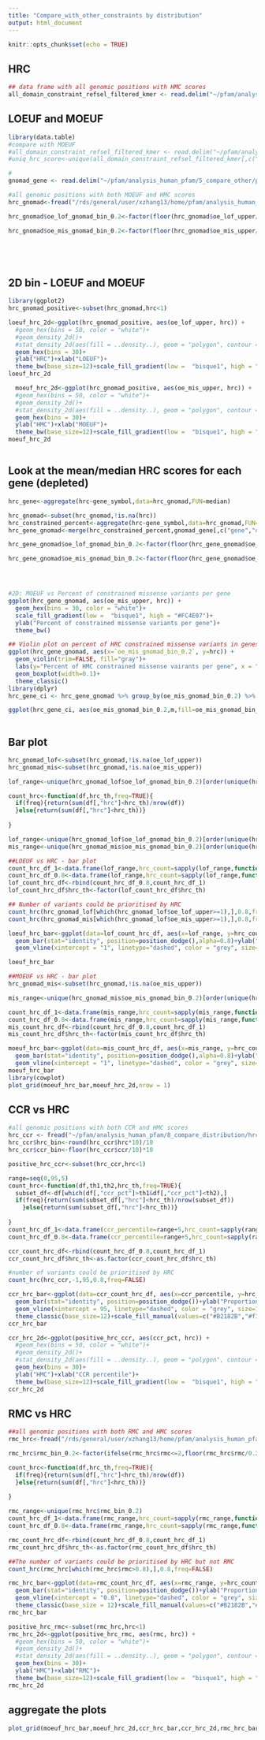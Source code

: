 ```yaml
---
title: "Compare_with_other_constraints by distribution"
output: html_document
---
```


```r
knitr::opts_chunk$set(echo = TRUE)
```

## HRC 
```r

## data frame with all genomic positions with HMC scores
all_domain_constraint_refsel_filtered_kmer <- read.delim("~/pfam/analysis_human_pfam/0_generate_constraint/output/95_CI/all_domain_constraint_refsel_filtered_kmer.bed", stringsAsFactors=FALSE)

```


## LOEUF and MOEUF

```r
library(data.table)
#compare with MOEUF
#all_domain_constraint_refsel_filtered_kmer <- read.delim("~/pfam/analysis_human_pfam/0_generate_constraint/output/95_CI/all_domain_constraint_refsel_filtered_kmer.bed", stringsAsFactors=FALSE)
#uniq_hrc_score<-unique(all_domain_constraint_refsel_filtered_kmer[,c("X.chrom","end","residue_ci_u","gene_symbol")])

#
gnomad_gene <- read.delim("~/pfam/analysis_human_pfam/5_compare_other/pLI/gnomad.v2.1.1.lof_metrics.by_gene.txt.bgz", stringsAsFactors=FALSE)

#all genomic positions with both MOEUF and HMC scores
hrc_gnomad<-fread("/rds/general/user/xzhang13/home/pfam/analysis_human_pfam/8_compare_distribution/hrc_gnomad_inner.txt",stringsAsFactors = FALSE)

hrc_gnomad$oe_lof_gnomad_bin_0.2<-factor(floor(hrc_gnomad$oe_lof_upper/0.2)*2/10)

hrc_gnomad$oe_mis_gnomad_bin_0.2<-factor(floor(hrc_gnomad$oe_mis_upper/0.2)*2/10)






```



## 2D bin - LOEUF and MOEUF
```r

library(ggplot2)
hrc_gnomad_positive<-subset(hrc_gnomad,hrc<1)

loeuf_hrc_2d<-ggplot(hrc_gnomad_positive, aes(oe_lof_upper, hrc)) +
  #geom_hex(bins = 50, color = "white")+
  #geom_density_2d()+
  #stat_density_2d(aes(fill = ..density..), geom = "polygon", contour = FALSE) +
  geom_hex(bins = 30)+
  ylab("HRC")+xlab("LOEUF")+
  theme_bw(base_size=12)+scale_fill_gradient(low =  "bisque1", high = "#FC4E07",name="Number of\nconstrained variants\nby HRC")+theme(legend.title=element_text(size=10))
loeuf_hrc_2d

  moeuf_hrc_2d<-ggplot(hrc_gnomad_positive, aes(oe_mis_upper, hrc)) +
  #geom_hex(bins = 50, color = "white")+
  #geom_density_2d()+
  #stat_density_2d(aes(fill = ..density..), geom = "polygon", contour = FALSE) +
  geom_hex(bins = 30)+
  ylab("HMC")+xlab("MOEUF")+
  theme_bw(base_size=12)+scale_fill_gradient(low =  "bisque1", high = "#FC4E07",name="Number of HMC\nconstrained variants")+theme(legend.title=element_text(size=12))
moeuf_hrc_2d



```


## Look at the mean/median HRC scores for each gene (depleted)
```r
hrc_gene<-aggregate(hrc~gene_symbol,data=hrc_gnomad,FUN=median)

hrc_gnomad<-subset(hrc_gnomad,!is.na(hrc))
hrc_constrained_percent<-aggregate(hrc~gene_symbol,data=hrc_gnomad,FUN=function(x){sum(x<0.8)/length(x)})
hrc_gene_gnomad<-merge(hrc_constrained_percent,gnomad_gene[,c("gene","oe_mis_upper","oe_lof_upper","gene_length")],by.x="gene_symbol",by.y="gene")

hrc_gene_gnomad$oe_lof_gnomad_bin_0.2<-factor(floor(hrc_gene_gnomad$oe_lof_upper/0.2)*2/10)

hrc_gene_gnomad$oe_mis_gnomad_bin_0.2<-factor(floor(hrc_gene_gnomad$oe_mis_upper/0.2)*2/10)




#2D: MOEUF vs Percent of constrained missense variants per gene
ggplot(hrc_gene_gnomad, aes(oe_mis_upper, hrc)) +
  geom_hex(bins = 30, color = "white")+
  scale_fill_gradient(low =  "bisque1", high = "#FC4E07")+
  ylab("Percent of constrained missense variants per gene")+
  theme_bw()

## Violin plot on percent of HRC constrained missense variants in genes -- too noisy
ggplot(hrc_gene_gnomad, aes(x=`oe_mis_gnomad_bin_0.2`, y=hrc)) + 
  geom_violin(trim=FALSE, fill="gray")+
  labs(y="Percent of HMC constrained missense vairants per gene", x = "MOEUF")+
  geom_boxplot(width=0.1)+
  theme_classic()
library(dplyr)
hrc_gene_ci <- hrc_gene_gnomad %>% group_by(oe_mis_gnomad_bin_0.2) %>% summarise(m = mean(hrc),stdv = sd(hrc))

ggplot(hrc_gene_ci, aes(oe_mis_gnomad_bin_0.2,m,fill=oe_mis_gnomad_bin_0.2)) + geom_pointrange(aes(ymin=m-stdv, ymax=m+stdv))+theme_classic()+theme(legend.position = "none")+labs(x="MOEUF",y="Proportion of constrained missense variants")
  
```


## Bar plot
```r

hrc_gnomad_lof<-subset(hrc_gnomad,!is.na(oe_lof_upper))
hrc_gnomad_mis<-subset(hrc_gnomad,!is.na(oe_mis_upper))

lof_range<-unique(hrc_gnomad_lof$oe_lof_gnomad_bin_0.2)[order(unique(hrc_gnomad_lof$oe_lof_gnomad_bin_0.2))]

count_hrc<-function(df,hrc_th,freq=TRUE){
  if(freq){return(sum(df[,"hrc"]<hrc_th)/nrow(df))
  }else{return(sum(df[,"hrc"]<hrc_th))}
  
}

lof_range<-unique(hrc_gnomad_lof$oe_lof_gnomad_bin_0.2)[order(unique(hrc_gnomad_lof$oe_lof_gnomad_bin_0.2))]
mis_range<-unique(hrc_gnomad_mis$oe_mis_gnomad_bin_0.2)[order(unique(hrc_gnomad_mis$oe_mis_gnomad_bin_0.2))]

##LOEUF vs HRC - bar plot 
count_hrc_df_1<-data.frame(lof_range,hrc_count=sapply(lof_range,function(x){count_hrc(hrc_gnomad_lof[which(hrc_gnomad_lof$oe_lof_gnomad_bin_0.2==x),],1)}),hrc_th="HRC<1")
count_hrc_df_0.8<-data.frame(lof_range,hrc_count=sapply(lof_range,function(x){count_hrc(hrc_gnomad_lof[which(hrc_gnomad_lof$oe_lof_gnomad_bin_0.2==x),],0.8)}),hrc_th="HRC<0.8")
lof_count_hrc_df<-rbind(count_hrc_df_0.8,count_hrc_df_1)
lof_count_hrc_df$hrc_th<-factor(lof_count_hrc_df$hrc_th)

## Number of variants could be prioritised by HRC
count_hrc(hrc_gnomad_lof[which(hrc_gnomad_lof$oe_lof_upper>=1),],0.8,freq=FALSE)
count_hrc(hrc_gnomad_mis[which(hrc_gnomad_lof$oe_mis_upper>=1),],0.8,freq=FALSE)

loeuf_hrc_bar<-ggplot(data=lof_count_hrc_df, aes(x=lof_range, y=hrc_count,fill=hrc_th)) +
  geom_bar(stat="identity", position=position_dodge(),alpha=0.8)+ylab("Proportion of constrained variants by HRC in each bin")+xlab("LOEUF")+
  geom_vline(xintercept = "1", linetype="dashed", color = "grey", size=1.5)+scale_fill_manual(values=c("#B2182B","#f37735"),name="Constrained\n theshold")+theme_classic(base_size = 12)+theme(legend.title = element_text(size=10),axis.title.y = element_text(size = 10))

loeuf_hrc_bar

##MOEUF vs HRC - bar plot 
hrc_gnomad_mis<-subset(hrc_gnomad,!is.na(oe_mis_upper))

mis_range<-unique(hrc_gnomad_mis$oe_mis_gnomad_bin_0.2)[order(unique(hrc_gnomad_mis$oe_mis_gnomad_bin_0.2))]

count_hrc_df_1<-data.frame(mis_range,hrc_count=sapply(mis_range,function(x){count_hrc(hrc_gnomad_mis[which(hrc_gnomad_mis$oe_mis_gnomad_bin_0.2==x),],1)}),hrc_th="HMC<1")
count_hrc_df_0.8<-data.frame(mis_range,hrc_count=sapply(mis_range,function(x){count_hrc(hrc_gnomad_mis[which(hrc_gnomad_mis$oe_mis_gnomad_bin_0.2==x),],0.8)}),hrc_th="HMC<0.8")
mis_count_hrc_df<-rbind(count_hrc_df_0.8,count_hrc_df_1)
mis_count_hrc_df$hrc_th<-factor(mis_count_hrc_df$hrc_th)

moeuf_hrc_bar<-ggplot(data=mis_count_hrc_df, aes(x=mis_range, y=hrc_count,fill=hrc_th)) +
  geom_bar(stat="identity", position=position_dodge(),alpha=0.8)+ylab("Proportion of HMC\nconstrained variants")+xlab("MOEUF")+
  geom_vline(xintercept = "1", linetype="dashed", color = "grey", size=1.5)+theme_classic(base_size = 12)+scale_fill_manual(values=c("#B2182B","#f37735"),name="Constrained\ntheshold")+theme(legend.title=element_text(size=12),legend.text =element_text(size=12),axis.title.y = element_text(size = 12))
moeuf_hrc_bar
library(cowplot)
plot_grid(moeuf_hrc_bar,moeuf_hrc_2d,nrow = 1)
```

## CCR vs HRC

```r
#all genomic positions with both CCR and HMC scores
hrc_ccr <- fread("~/pfam/analysis_human_pfam/8_compare_distribution/hrc_ccr_inner.txt", stringsAsFactors=FALSE)
hrc_ccr$hrc_bin<-round(hrc_ccr$hrc*10)/10
hrc_ccr$ccr_bin<-floor(hrc_ccr$ccr/10)*10

positive_hrc_ccr<-subset(hrc_ccr,hrc<1)

range=seq(0,95,5)
count_hrc<-function(df,th1,th2,hrc_th,freq=TRUE){
  subset_df<-df[which(df[,"ccr_pct"]>th1&df[,"ccr_pct"]<th2),]
  if(freq){return(sum(subset_df[,"hrc"]<hrc_th)/nrow(subset_df))
    }else{return(sum(subset_df[,"hrc"]<hrc_th))}
  
}
count_hrc_df_1<-data.frame(ccr_percentile=range+5,hrc_count=sapply(range,function(x){count_hrc(hrc_ccr,x,x+5,1)}),hrc_th="HMC<1")
count_hrc_df_0.8<-data.frame(ccr_percentile=range+5,hrc_count=sapply(range,function(x){count_hrc(hrc_ccr,x,x+5,0.8)}),hrc_th="HMC<0.8")

ccr_count_hrc_df<-rbind(count_hrc_df_0.8,count_hrc_df_1)
ccr_count_hrc_df$hrc_th<-as.factor(ccr_count_hrc_df$hrc_th)

#number of variants could be prioritised by HRC
count_hrc(hrc_ccr,-1,95,0.8,freq=FALSE)

ccr_hrc_bar<-ggplot(data=ccr_count_hrc_df, aes(x=ccr_percentile, y=hrc_count,fill=hrc_th)) +
  geom_bar(stat="identity", position=position_dodge())+ylab("Proportion of HMC\n constrained variants")+xlab("CCR percentile")+
  geom_vline(xintercept = 95, linetype="dashed", color = "grey", size=1.5)+scale_x_continuous(limits=c(0, 100),breaks=seq(0,100,10))+
  theme_classic(base_size=12)+scale_fill_manual(values=c("#B2182B","#f37735"),name="Constrained\nthreshold")+theme(legend.title=element_text(size=12),legend.text =element_text(size=12),axis.title.y = element_text(size = 12))
ccr_hrc_bar

ccr_hrc_2d<-ggplot(positive_hrc_ccr, aes(ccr_pct, hrc)) +
  #geom_hex(bins = 50, color = "white")+
  #geom_density_2d()+
  #stat_density_2d(aes(fill = ..density..), geom = "polygon", contour = FALSE) +
  geom_hex(bins = 30)+
  ylab("HMC")+xlab("CCR percentile")+
  theme_bw(base_size=12)+scale_fill_gradient(low =  "bisque1", high = "#FC4E07",name="Number of HMC\nconstrained variants")+theme(legend.title=element_text(size=12))
ccr_hrc_2d


```
## RMC vs HRC 
```r
##all genomic positions with both RMC and HMC scores
rmc_hrc<-fread("/rds/general/user/xzhang13/home/pfam/analysis_human_pfam/8_compare_distribution/hrc_rmc_inner.txt",sep="\t",header = T)

rmc_hrc$rmc_bin_0.2<-factor(ifelse(rmc_hrc$rmc<=2,floor(rmc_hrc$rmc/0.2)*2/10,">2"),levels=c(as.character(seq(0,1.6,0.2)),">2"))

count_hrc<-function(df,hrc_th,freq=TRUE){
  if(freq){return(sum(df[,"hrc"]<hrc_th)/nrow(df))
  }else{return(sum(df[,"hrc"]<hrc_th))}
  
}

rmc_range<-unique(rmc_hrc$rmc_bin_0.2)
count_hrc_df_1<-data.frame(rmc_range,hrc_count=sapply(rmc_range,function(x){count_hrc(rmc_hrc[which(rmc_hrc$rmc_bin_0.2==x),],1)}),hrc_th="HMC<1")
count_hrc_df_0.8<-data.frame(rmc_range,hrc_count=sapply(rmc_range,function(x){count_hrc(rmc_hrc[which(rmc_hrc$rmc_bin_0.2==x),],0.8)}),hrc_th="HMC<0.8")

rmc_count_hrc_df<-rbind(count_hrc_df_0.8,count_hrc_df_1)
rmc_count_hrc_df$hrc_th<-as.factor(rmc_count_hrc_df$hrc_th)

##The number of variants could be prioritised by HRC but not RMC
count_hrc(rmc_hrc[which(rmc_hrc$rmc>0.8),],0.8,freq=FALSE)

rmc_hrc_bar<-ggplot(data=rmc_count_hrc_df, aes(x=rmc_range, y=hrc_count,fill=hrc_th)) +
  geom_bar(stat="identity", position=position_dodge())+ylab("Proportion of HMC\n constrained variants ")+xlab("RMC")+
  geom_vline(xintercept = "0.8", linetype="dashed", color = "grey", size=1.5)+
  theme_classic(base_size = 12)+scale_fill_manual(values=c("#B2182B","#f37735"),name="Constrained\nthreshold")+theme(legend.title=element_text(size=12),legend.text =element_text(size=12),axis.title.y = element_text(size = 12))
rmc_hrc_bar

positive_hrc_rmc<-subset(rmc_hrc,hrc<1)
rmc_hrc_2d<-ggplot(positive_hrc_rmc, aes(rmc, hrc)) +
  #geom_hex(bins = 50, color = "white")+
  #geom_density_2d()+
  #stat_density_2d(aes(fill = ..density..), geom = "polygon", contour = FALSE) +
  geom_hex(bins = 30)+
  ylab("HMC")+xlab("RMC")+
  theme_bw(base_size=12)+scale_fill_gradient(low =  "bisque1", high = "#FC4E07",name="Number of HMC\nconstrained variants\n")+theme(legend.title=element_text(size=12))
rmc_hrc_2d

```


## aggregate the plots
```r
plot_grid(moeuf_hrc_bar,moeuf_hrc_2d,ccr_hrc_bar,ccr_hrc_2d,rmc_hrc_bar,rmc_hrc_2d,ncol=2,labels="auto")
```
